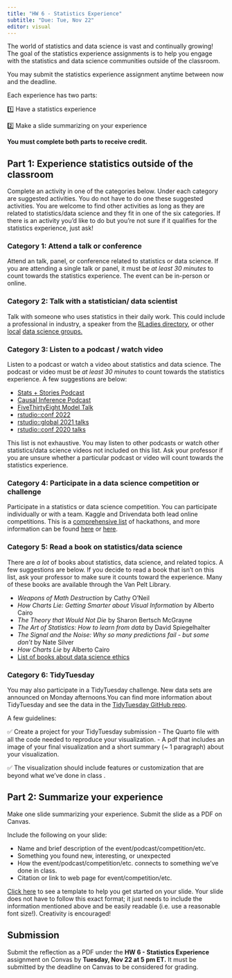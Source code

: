 ```yaml
---
title: "HW 6 - Statistics Experience"
subtitle: "Due: Tue, Nov 22"
editor: visual
---
```


The world of statistics and data science is vast and continually growing! The goal of the statistics experience assignments is to help you engage with the statistics and data science communities outside of the classroom.

You may submit the statistics experience assignment anytime between now and the deadline.

Each experience has two parts:

1️⃣ Have a statistics experience

2️⃣ Make a slide summarizing on your experience

**You must complete both parts to receive credit.**

## Part 1: Experience statistics outside of the classroom

Complete an activity in one of the categories below. Under each category are suggested activities. You do not have to do one these suggested activities. You are welcome to find other activities as long as they are related to statistics/data science and they fit in one of the six categories. If there is an activity you'd like to do but you're not sure if it qualifies for the statistics experience, just ask!

### Category 1: Attend a talk or conference

Attend an talk, panel, or conference related to statistics or data science. If you are attending a single talk or panel, it must be *at least 30 minutes* to count towards the statistics experience. The event can be in-person or online.

### Category 2: Talk with a statistician/ data scientist

Talk with someone who uses statistics in their daily work. This could include a professional in industry, a speaker from the [RLadies directory](https://rladies.org/directory/), or other [local](https://www.meetup.com/dataphilly/) [data science groups.](https://www.meetup.com/find/?location=us--pa--Philadelphia&source=GROUPS&keywords=data&distance=twentyFiveMiles)

### Category 3: Listen to a podcast / watch video

Listen to a podcast or watch a video about statistics and data science. The podcast or video must be *at least 30 minutes* to count towards the statistics experience. A few suggestions are below:

-   [Stats + Stories Podcast](https://statsandstories.net/)
-   [Causal Inference Podcast](https://casualinfer.libsyn.com/)
-   [FiveThirtyEight Model Talk](https://fivethirtyeight.com/tag/model-talk/)
-   [rstudio::conf 2022](https://www.rstudio.com/blog/talks-and-workshops-from-rstudio-conf-2022/)
-   [rstudio::global 2021 talks](https://www.rstudio.com/resources/rstudioglobal-2021/)
-   [rstudio::conf 2020 talks](https://www.rstudio.com/resources/rstudioconf-2020/)

This list is not exhaustive. You may listen to other podcasts or watch other statistics/data science videos not included on this list. Ask your professor if you are unsure whether a particular podcast or video will count towards the statistics experience.

### Category 4: Participate in a data science competition or challenge

Participate in a statistics or data science competition. You can participate individually or with a team. Kaggle and Drivendata both lead online competitions. This is a [comprehensive list](https://devpost.com/) of hackathons, and more information can be found [here](https://www.drivendata.org/competitions/) or [here](https://www.kaggle.com/competitions).

### Category 5: Read a book on statistics/data science

There are *a lot* of books about statistics, data science, and related topics. A few suggestions are below. If you decide to read a book that isn't on this list, ask your professor to make sure it counts toward the experience. Many of these books are available through the Van Pelt Library.

-   *Weapons of Math Destruction* by Cathy O'Neil
-   *How Charts Lie: Getting Smarter about Visual Information* by Alberto Cairo
-   *The Theory that Would Not Die* by Sharon Bertsch McGrayne
-   *The Art of Statistics: How to learn from data* by David Spiegelhalter
-   *The Signal and the Noise: Why so many predictions fail - but some don't* by Nate Silver
-   *How Charts Lie* by Alberto Cairo
-   [List of books about data science ethics](https://teachdatascience.com/bookclub/)

### Category 6: TidyTuesday

You may also participate in a TidyTuesday challenge. New data sets are announced on Monday afternoons.You can find more information about TidyTuesday and see the data in the [TidyTuesday GitHub repo](https://github.com/rfordatascience/tidytuesday).

A few guidelines:

✅ Create a project for your TidyTuesday submission - The Quarto file with all the code needed to reproduce your visualization. - A pdf that includes an image of your final visualization and a short summary (\~ 1 paragraph) about your visualization.

✅ The visualization should include features or customization that are beyond what we've done in class .

## Part 2: Summarize your experience

Make one slide summarizing your experience. Submit the slide as a PDF on Canvas.

Include the following on your slide:

-   Name and brief description of the event/podcast/competition/etc.
-   Something you found new, interesting, or unexpected
-   How the event/podcast/competition/etc. connects to something we've done in class.
-   Citation or link to web page for event/competition/etc.

[Click here](https://docs.google.com/presentation/d/1Ua7rmAQn8FaRLxJpxaRvOZfBLIlEjYVxugEaaTcIjMQ/edit?usp=sharing) to see a template to help you get started on your slide. Your slide does not have to follow this exact format; it just needs to include the information mentioned above and be easily readable (i.e. use a reasonable font size!). Creativity is encouraged!

## Submission

Submit the reflection as a PDF under the **HW 6 - Statistics Experience** assignment on Convas by **Tuesday, Nov 22 at 5 pm ET.** It must be submitted by the deadline on Canvas to be considered for grading.
